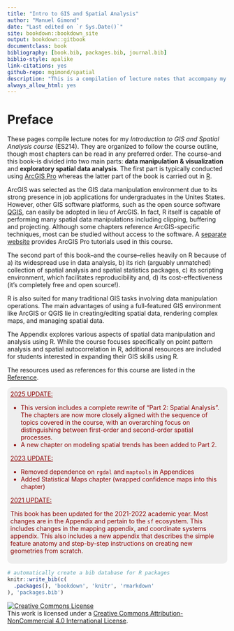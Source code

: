 --- 
title: "Intro to GIS and Spatial Analysis"
author: "Manuel Gimond"
date: "Last edited on `r Sys.Date()`"
site: bookdown::bookdown_site
output: bookdown::gitbook
documentclass: book
bibliography: [book.bib, packages.bib, journal.bib]
biblio-style: apalike
link-citations: yes
github-repo: mgimond/spatial
description: "This is a compilation of lecture notes that accompany my Intro to GIS and Spatial Analysis course."
always_allow_html: yes
---

# Preface {-}

These pages compile lecture notes for my *Introduction to GIS and Spatial Analysis course* (ES214). They are organized to follow the course outline, though most chapters can be read in any preferred order. The course--and this book--is divided into two main parts: **data manipulation & visualization** and **exploratory spatial data analysis**. The first part is typically conducted using [ArcGIS Pro](https://www.esri.com/en-us/arcgis/products/arcgis-pro/overview) whereas the latter part of the book is carried out in [R](https://www.r-project.org/). 

ArcGIS was selected as the GIS data manipulation environment due to its strong presence in job applications for undergraduates in the Unites States. However, other GIS software platforms, such as the open source software [QGIS](http://qgis.org), can easily be adopted in lieu of ArcGIS. In fact, R itself is capable of performing many spatial data manipulations including clipping, buffering and projecting. Although some chapters reference ArcGIS-specific techniques, most can be studied without access to the software. A [separate website](https://sites.google.com/colby.edu/mgimond-arcgis-pro/) provides ArcGIS Pro tutorials used in this course.

The second part of this book--and the course--relies heavily on R because of a) its widespread use in data analysis, b) its rich (arguably unmatched) collection of spatial analysis and spatial statistics packages, c) its scripting environment, which facilitates reproducibility and, d) its cost-effectiveness  (it's completely free and open source!). 

R is also suited for many traditional GIS tasks involving data manipulation operations. The main advantages of using a full-featured GIS environment like ArcGIS or QGIS lie in creating/editing spatial data, rendering complex maps, and managing spatial data.

The Appendix explores various aspects of spatial data manipulation and analysis using R. While the course focuses specifically on point pattern analysis and spatial autocorrelation in R,  additional resources are included for students interested in expanding their GIS skills using R.

The resources used as references for this course are listed in the [Reference](references.html). 

::: {style="color: darkred; background: #EEEEEE; border: 1 px solid grey;border-radius: 10px; padding: 0.5em"}
<u>2025 UPDATE:</u>
<ul><li> This version includes a complete rewrite of "Part 2: Spatial Analysis". The chapters are now more closely aligned with the sequence of topics covered in the course, with an overarching focus on distinguishing between first-order and second-order spatial processes.</li>
<li> A new chapter on modeling spatial trends has been added to Part 2.</li></ul>

<u>2023 UPDATE:</u>
<ul><li> Removed dependence on `rgdal` and `maptools` in Appendices</li>
<li> Added Statistical Maps chapter (wrapped confidence maps into this chapter)</li></ul>

<u>2021 UPDATE:</u>
 
This book has been updated for the 2021-2022 academic year. Most changes are in the Appendix and pertain to the `sf` ecosystem. This includes changes in the mapping appendix, and coordinate systems appendix. This also includes a new appendix that describes the simple feature anatomy and step-by-step instructions on creating new geometries from scratch.
:::


```{r echo = FALSE, include=FALSE}
# automatically create a bib database for R packages
knitr::write_bib(c(
  .packages(), 'bookdown', 'knitr', 'rmarkdown'
), 'packages.bib')
```

<a rel="license" href="http://creativecommons.org/licenses/by-nc/4.0/"><img alt="Creative Commons License" style="border-width:0" src="https://i.creativecommons.org/l/by-nc/4.0/88x31.png" /></a><br />This work is licensed under a <a rel="license" href="http://creativecommons.org/licenses/by-nc/4.0/">Creative Commons Attribution-NonCommercial 4.0 International License</a>.
